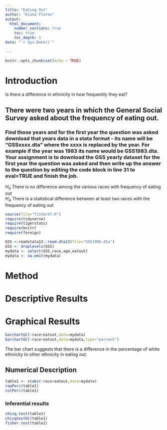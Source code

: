 ```yaml
---
title: "Eating Out"
author: "Diana Flores"
output: 
  html_document:
    number_sections: true
    toc: true
    toc_depth: 5
date: "`r Sys.Date()`"    
    
---
```


```r
knitr::opts_chunk$set(echo = TRUE)
```

# Introduction

Is there a difference in ethnicity in how frequently they eat?

## There were two years in which the General Social Survey asked about the frequency of eating out.
### Find those years and for the first year the question was asked download that years data in a stata format - its name will be "GSSxxxx.dta" where the xxxx is replaced by the year.  For example if the year was 1983 its name would be GSS1983.dta. Your assignment is to download the GSS yearly dataset for the first year the question was asked and then  write up the answer to the question by editing the  code block in line 31 to eval=TRUE and finish the job. 

$H_0$ There is no difference among the various races with frequency of eating out  
$H_A$ There is a statistical difference between at least two races with the frequency of eating out  


```r
source(file="fisherXY.R")
require(tidyverse)
require(tigerstats)
require(knitr)
require(foreign)
```
```r
GSS <-readstata13::read.dta13(file="GSS1996.dta")
GSS <- droplevels(GSS)
mydata <- select(GSS,race,age,eatout)
mydata <- na.omit(mydata)
```




# Method

# Descriptive Results

# Graphical Results 

```r
barchartGC(~race+eatout,data=mydata)
barchartGC(~race+eatout,data=mydata,type="percent")
```


The bar chart suggests that there is a difference in the percentage of white ethnicity to other ethnicity in eating out.

## Numerical Description 



```r
table1 <- xtabs(~race+eatout,data=mydata)
rowPerc(table1)
colPerc(table1)

```
### Inferential results
```r
chisq.test(table1)
chisqtestGC(table1)
fisher.test(table1)
```


